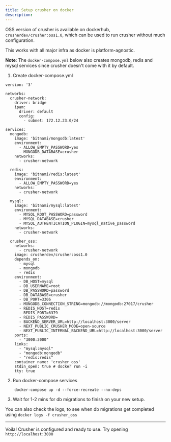 ```yaml
---
title: Setup crusher on docker
description:
---
```


OSS version of crusher is available on dockerhub, `crusherdev/crusher:oss1.0`, which can be used to run crusher
without much configuration.

This works with all major infra as docker is platform-agnostic.

**Note**: The `docker-compose.yml` below also creates mongodb, redis and mysql services since crusher doesn't come with it by default.

1) Create docker-compose.yml

```
version: '3'

networks:
  crusher-network:
    driver: bridge
    ipam:
      driver: default
      config:
        - subnet: 172.12.23.0/24

services:
  mongodb:
    image: 'bitnami/mongodb:latest'
    environment:
      - ALLOW_EMPTY_PASSWORD=yes
      - MONGODB_DATABASE=crusher
    networks:
      - crusher-network

  redis:
    image: 'bitnami/redis:latest'
    environment:
      - ALLOW_EMPTY_PASSWORD=yes
    networks:
      - crusher-network

  mysql:
    image: 'bitnami/mysql:latest'
    environment:
      - MYSQL_ROOT_PASSWORD=password
      - MYSQL_DATABASE=crusher
      - MYSQL_AUTHENTICATION_PLUGIN=mysql_native_password
    networks:
      - crusher-network

  crusher_oss:
    networks:
      - crusher-network
    image: crusherdev/crusher:oss1.0
    depends_on:
      - mysql
      - mongodb
      - redis
    environment:
      - DB_HOST=mysql
      - DB_USERNAME=root
      - DB_PASSWORD=password
      - DB_DATABASE=crusher
      - DB_PORT=3306
      - MONGODB_CONNECTION_STRING=mongodb://mongodb:27017/crusher
      - REDIS_HOST=redis
      - REDIS_PORT=6379
      - REDIS_PASSWORD=
      - BACKEND_SERVER_URL=http://localhost:3000/server
      - NEXT_PUBLIC_CRUSHER_MODE=open-source
      - NEXT_PUBLIC_INTERNAL_BACKEND_URL=http://localhost:3000/server
    ports:
      - "3000:3000"
    links:
      - "mysql:mysql"
      - "mongodb:mongodb"
      - "redis:redis"
    container_name: 'crusher_oss'
    stdin_open: true # docker run -i
    tty: true
```

2) Run docker-compose services
```
    docker-compose up -d --force-recreate --no-deps
```

3) Wait for 1-2 mins for db migrations to finish on your new setup.

You can also check the logs, to see when db migrations get completed using `docker logs -f crusher_oss`

<hr/>

Voila! Crusher is configured and ready to use. Try opening `http://localhost:3000`
